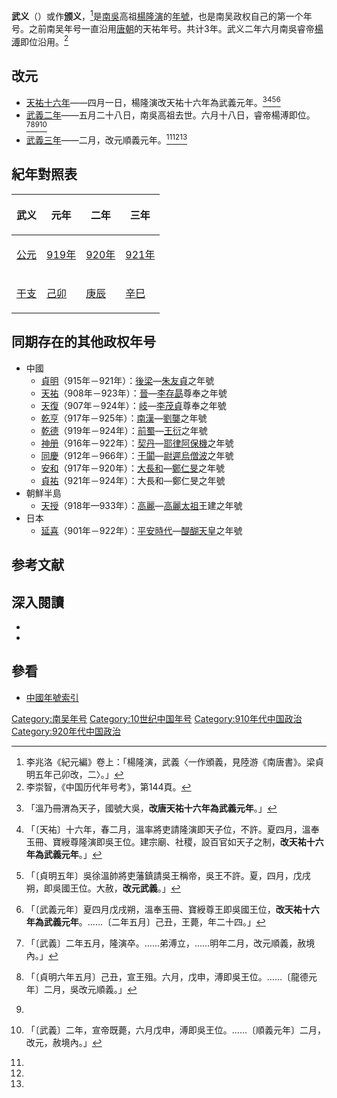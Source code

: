 {{Eranamebox|年号=武义
|起讫时间= 919年四月－921年正月
|政权= [[南吴|南吴]]
|帝王= 南吴高祖[[杨隆演|杨隆演]]
|历时= 3年
|timeline=<timeline>
ImageSize  = width:200 height:50
PlotArea   = width:180 height:30 left:10 bottom:20
TimeAxis   = orientation:horizontal
DateFormat = yyyy
Period     = from:902 till:937
AlignBars  = early
ScaleMajor = increment:10 start:902
Colors =
  id:canvas value:rgb(1,1,0.85)
BackgroundColors = canvas:canvas
PlotData =
  width:15 color:black
  bar:era from:start till:end
  bar:era from:919 till:921 color:red
</timeline>
|说明= <span style="color: red">武义</span>在'''南吴'''的位置。
}}
'''武义'''（{{kj|919年|四月|921年|正月}}）或作'''颁义'''，<ref>李兆洛《紀元編》卷上：「楊隆演，武義〈一作頒義，見陸游《南唐書》。梁貞明五年己卯改，二〉。」</ref>是[[南吳|南吳]]高祖[[楊隆演|楊隆演]]的[[年號|年號]]，也是南吴政权自己的第一个年号。之前南吴年号一直沿用[[唐朝|唐朝]]的天祐年号。共计3年。武义二年六月南吳睿帝[[杨溥_(吴)|楊溥]]即位沿用。<ref>李崇智，《中国历代年号考》，第144頁。</ref>

==改元==
*[[919年|天祐十六年]]——四月一日，楊隆演改天祐十六年為武義元年。<ref>{{cite wikisource|title=舊五代史僭偽列傳一楊行密|last=薛居正|wslink=zh:舊五代史/卷134}}「溫乃冊渭為天子，國號大吳，'''改唐天祐十六年為武義元年'''。」</ref><ref>{{cite wikisource|title=新五代史吳世家第一|last=歐陽脩|wslink=zh:新五代史/卷61}}「〔天祐〕十六年，春二月，溫率將吏請隆演即天子位，不許。夏四月，溫奉玉冊、寶綬尊隆演即吳王位。建宗廟、社稷，設百官如天子之制，'''改天祐十六年為武義元年'''。」</ref><ref>{{cite wikisource|title=資治通鑑後梁紀五|last=司馬光|wslink=zh:資治通鑒 (胡三省音注)/卷270}}「〔貞明五年〕吳徐溫帥將吏藩鎮請吳王稱帝，吳王不許。夏，四月，戊戌朔，即吳國王位。大赦，'''改元武義'''。」</ref><ref name="吳二">{{cite wikisource|title=十國春秋吳二高祖世家|last=吳任臣|wslink=zh:十國春秋/卷002}}「〔武義元年〕夏四月戊戌朔，溫奉玉冊、寶綬尊王即吳國王位，'''改天祐十六年為武義元年'''。……〔二年五月〕己丑，王薨，年二十四。」</ref>
*[[920年|武義二年]]——五月二十八日，南吳高祖去世。六月十八日，睿帝楊溥即位。<ref name="吳世家">{{cite wikisource|title=新五代史吳世家第一|last=歐陽脩|wslink=zh:新五代史/卷61}}「〔武義〕二年五月，隆演卒。……弟溥立，……明年二月，改元順義，赦境內。」</ref><ref name="後梁紀六">{{cite wikisource|title=資治通鑑後梁紀六|last=司馬光|wslink=zh:資治通鑒 (胡三省音注)/卷271}}「〔貞明六年五月〕己丑，宣王殂。六月，戊申，溥即吳王位。……〔龍德元年〕二月，吳改元順義。」</ref><ref name="吳二"/><ref name="吳三">{{cite wikisource|title=十國春秋吳三睿帝本紀|last=吳任臣|wslink=zh:十國春秋/卷003}}「〔武義〕二年，宣帝既薨，六月戊申，溥即吳王位。……〔順義元年〕二月，改元，赦境內。」</ref>
*[[921年|武義三年]]——二月，改元順義元年。<ref name="吳世家"/><ref name="後梁紀六"/><ref name="吳三"/>

==紀年對照表==
{| class="wikitable"  style="text-align:center;"
!武义!!元年!!二年!!三年
|-
![[公元|公元]]
|[[919年|919年]]||[[920年|920年]]||[[921年|921年]]
|-
![[干支|干支]]
|[[己卯|己卯]]||[[庚辰|庚辰]]||[[辛巳|辛巳]]
|}

==同期存在的其他政权年号==
*中國
**[[贞明_(后梁)|貞明]]（915年－921年）：[[後梁|後梁]]—[[梁末帝|朱友貞]]之年號
**[[天祐_(唐朝)|天祐]]（908年－923年）：[[晉_(五代十國)|晉]]—[[唐庄宗|李存勗]]尊奉之年號
**[[天复_(唐朝)|天復]]（907年－924年）：[[岐|岐]]—[[李茂貞|李茂貞]]尊奉之年號
**[[乾亨_(南汉)|乾亨]]（917年－925年）：[[南漢|南漢]]—[[劉龑|劉龑]]之年號
**[[乾德_(前蜀)|乾德]]（919年－924年）：[[前蜀|前蜀]]—[[王衍_(前蜀)|王衍]]之年號
**[[神册|神册]]（916年－922年）：[[遼朝|契丹]]—[[耶律阿保機|耶律阿保機]]之年號
**[[同慶_(于闐)|同慶]]（912年－966年）：[[于闐|于闐]]—[[尉遲烏僧波|尉遲烏僧波]]之年號
**[[安和_(大長和)|安和]]（917年－920年）：[[大長和|大長和]]—[[鄭仁旻|鄭仁旻]]之年號
**[[貞祐_(大長和)|貞祐]]（921年－924年）：大長和—鄭仁旻之年號
*朝鮮半島
**[[天授_(高麗)|天授]]（918年—933年）：[[高麗|高麗]]—[[高麗太祖|高麗太祖]]王建之年號
*日本
**[[延喜|延喜]]（901年－922年）：[[平安時代|平安時代]]—[[醍醐天皇|醍醐天皇]]之年號

==参考文献==
{{Reflist}}

==深入閱讀==
<div>
*{{Cite book|author=李崇智|title=中國歷代年號考|format=|url=|date=2004年12月|publisher=中華書局|location=北京|id=ISBN 7101025129}}
*{{Cite book|author=鄧洪波|title=東亞歷史年表|format=pdf|url=http://www.eastasia.ntu.edu.tw/chinese/05_a04.htm|date=2005年3月|publisher=國立臺灣大學東亞經典與文化研究計劃|location=臺北|id=ISBN 9789860005189|access-date=2022-01-03|archive-date=2007-08-25|archive-url=https://web.archive.org/web/20070825002742/http://www.eastasia.ntu.edu.tw/chinese/05_a04.htm|dead-url=yes}}
</div>

==參看==
*[[中国年号列表|中國年號索引]]

{{年号|[[天祐_(唐朝)|天祐]]|[[中国年号列表|南吴年号]]|[[顺义_(南吳)|顺义]]}}
{{五代十國年號}}

[[Category:南吴年号|Category:南吴年号]]
[[Category:10世纪中国年号|Category:10世纪中国年号]]
[[Category:910年代中国政治|Category:910年代中国政治]]
[[Category:920年代中国政治|Category:920年代中国政治]]